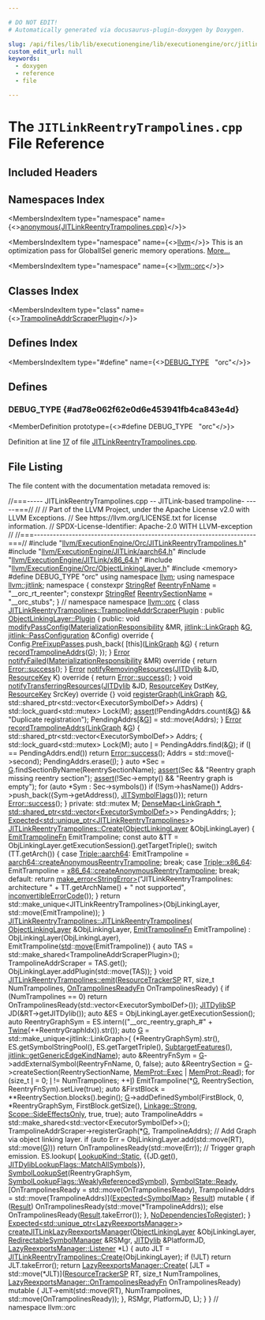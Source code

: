 ```yaml
---

# DO NOT EDIT!
# Automatically generated via docusaurus-plugin-doxygen by Doxygen.

slug: /api/files/lib/lib/executionengine/lib/executionengine/orc/jitlinkreentrytrampolines-cpp
custom_edit_url: null
keywords:
  - doxygen
  - reference
  - file

---
```





# The `JITLinkReentryTrampolines.cpp` File Reference

<DoxygenPage pluginConfig={pluginConfig}>



## Included Headers

<IncludesList>
<IncludesListItem
  filePath="llvm/ExecutionEngine/Orc/JITLinkReentryTrampolines.h"
  permalink="/docs/api/files/include/include/llvm/include/llvm/executionengine/include/llvm/executionengine/orc/jitlinkreentrytrampolines-h"
  isLocal="true" />
<IncludesListItem
  filePath="llvm/ExecutionEngine/JITLink/aarch64.h"
  permalink="/docs/api/files/include/include/llvm/include/llvm/executionengine/include/llvm/executionengine/jitlink/aarch64-h"
  isLocal="true" />
<IncludesListItem
  filePath="llvm/ExecutionEngine/JITLink/x86_64.h"
  permalink="/docs/api/files/include/include/llvm/include/llvm/executionengine/include/llvm/executionengine/jitlink/x86-64-h"
  isLocal="true" />
<IncludesListItem
  filePath="llvm/ExecutionEngine/Orc/ObjectLinkingLayer.h"
  permalink="/docs/api/files/include/include/llvm/include/llvm/executionengine/include/llvm/executionengine/orc/objectlinkinglayer-h"
  isLocal="true" />
<IncludesListItem
  filePath="memory"
  permalink=""
  isLocal="false" />
</IncludesList>

## Namespaces Index

<MembersIndex>

<MembersIndexItem
  type="namespace"
  name={<><a href="/docs/api/namespaces/anonymous-jitlinkreentrytrampolines-cpp-">anonymous&#123;JITLinkReentryTrampolines.cpp&#125;</a></>}>
</MembersIndexItem>

<MembersIndexItem
  type="namespace"
  name={<><a href="/docs/api/namespaces/llvm">llvm</a></>}>
This is an optimization pass for GlobalISel generic memory operations. <a href="/docs/api/namespaces/llvm/#details">More...</a>
</MembersIndexItem>

<MembersIndexItem
  type="namespace"
  name={<><a href="/docs/api/namespaces/llvm/orc">llvm::orc</a></>}>
</MembersIndexItem>

</MembersIndex>

## Classes Index

<MembersIndex>

<MembersIndexItem
  type="class"
  name={<><a href="/docs/api/classes/llvm/orc/jitlinkreentrytrampolines/trampolineaddrscraperplugin">TrampolineAddrScraperPlugin</a></>}>
</MembersIndexItem>

</MembersIndex>

## Defines Index

<MembersIndex>

<MembersIndexItem
  type="#define"
  name={<><a href="#ad78e062f62e0d6e453941fb4ca843e4d">DEBUG&#95;TYPE</a>&nbsp;&nbsp;&nbsp;&quot;orc&quot;</>}>
</MembersIndexItem>

</MembersIndex>


<SectionDefinition>

## Defines

### DEBUG&#95;TYPE {#ad78e062f62e0d6e453941fb4ca843e4d}

<MemberDefinition
  prototype={<>#define DEBUG&#95;TYPE&nbsp;&nbsp;&nbsp;&quot;orc&quot;</>}>

Definition at line <a href="#l00017">17</a> of file <a href="/docs/api/files/lib/lib/executionengine/lib/executionengine/orc/jitlinkreentrytrampolines-cpp">JITLinkReentryTrampolines.cpp</a>.
</MemberDefinition>

</SectionDefinition>

## File Listing

The file content with the documentation metadata removed is:

<ProgramListing>

<Link id="l00001" /><CodeLine lineNumber="1"><Highlight kind="comment">//===----- JITLinkReentryTrampolines.cpp -- JITLink-based trampoline- -----===//</Highlight><Highlight kind="normal"></Highlight></CodeLine>
<Link id="l00002" /><CodeLine lineNumber="2"><Highlight kind="normal"></Highlight><Highlight kind="comment">//</Highlight><Highlight kind="normal"></Highlight></CodeLine>
<Link id="l00003" /><CodeLine lineNumber="3"><Highlight kind="normal"></Highlight><Highlight kind="comment">// Part of the LLVM Project, under the Apache License v2.0 with LLVM Exceptions.</Highlight><Highlight kind="normal"></Highlight></CodeLine>
<Link id="l00004" /><CodeLine lineNumber="4"><Highlight kind="normal"></Highlight><Highlight kind="comment">// See https://llvm.org/LICENSE.txt for license information.</Highlight><Highlight kind="normal"></Highlight></CodeLine>
<Link id="l00005" /><CodeLine lineNumber="5"><Highlight kind="normal"></Highlight><Highlight kind="comment">// SPDX-License-Identifier: Apache-2.0 WITH LLVM-exception</Highlight><Highlight kind="normal"></Highlight></CodeLine>
<Link id="l00006" /><CodeLine lineNumber="6"><Highlight kind="normal"></Highlight><Highlight kind="comment">//</Highlight><Highlight kind="normal"></Highlight></CodeLine>
<Link id="l00007" /><CodeLine lineNumber="7"><Highlight kind="normal"></Highlight><Highlight kind="comment">//===----------------------------------------------------------------------===//</Highlight><Highlight kind="normal"></Highlight></CodeLine>
<Link id="l00008" /><CodeLine lineNumber="8"><Highlight kind="normal"></Highlight></CodeLine>
<Link id="l00009" /><CodeLine lineNumber="9"><Highlight kind="normal"></Highlight><Highlight kind="preprocessor">#include &quot;<a href="/docs/api/files/include/include/llvm/include/llvm/executionengine/include/llvm/executionengine/orc/jitlinkreentrytrampolines-h">llvm/ExecutionEngine/Orc/JITLinkReentryTrampolines.h</a>&quot;</Highlight><Highlight kind="normal"></Highlight></CodeLine>
<Link id="l00010" /><CodeLine lineNumber="10"><Highlight kind="normal"></Highlight></CodeLine>
<Link id="l00011" /><CodeLine lineNumber="11"><Highlight kind="normal"></Highlight><Highlight kind="preprocessor">#include &quot;<a href="/docs/api/files/include/include/llvm/include/llvm/executionengine/include/llvm/executionengine/jitlink/aarch64-h">llvm/ExecutionEngine/JITLink/aarch64.h</a>&quot;</Highlight><Highlight kind="normal"></Highlight></CodeLine>
<Link id="l00012" /><CodeLine lineNumber="12"><Highlight kind="normal"></Highlight><Highlight kind="preprocessor">#include &quot;<a href="/docs/api/files/include/include/llvm/include/llvm/executionengine/include/llvm/executionengine/jitlink/x86-64-h">llvm/ExecutionEngine/JITLink/x86&#95;64.h</a>&quot;</Highlight><Highlight kind="normal"></Highlight></CodeLine>
<Link id="l00013" /><CodeLine lineNumber="13"><Highlight kind="normal"></Highlight><Highlight kind="preprocessor">#include &quot;<a href="/docs/api/files/include/include/llvm/include/llvm/executionengine/include/llvm/executionengine/orc/objectlinkinglayer-h">llvm/ExecutionEngine/Orc/ObjectLinkingLayer.h</a>&quot;</Highlight><Highlight kind="normal"></Highlight></CodeLine>
<Link id="l00014" /><CodeLine lineNumber="14"><Highlight kind="normal"></Highlight></CodeLine>
<Link id="l00015" /><CodeLine lineNumber="15"><Highlight kind="normal"></Highlight><Highlight kind="preprocessor">#include &lt;memory&gt;</Highlight><Highlight kind="normal"></Highlight></CodeLine>
<Link id="l00016" /><CodeLine lineNumber="16"><Highlight kind="normal"></Highlight></CodeLine>
<Link id="l00017" /><CodeLine lineNumber="17" lineLink="#ad78e062f62e0d6e453941fb4ca843e4d"><Highlight kind="normal"></Highlight><Highlight kind="preprocessor">#define DEBUG&#95;TYPE &quot;orc&quot;</Highlight><Highlight kind="normal"></Highlight></CodeLine>
<Link id="l00018" /><CodeLine lineNumber="18"><Highlight kind="normal"></Highlight></CodeLine>
<Link id="l00019" /><CodeLine lineNumber="19"><Highlight kind="normal"></Highlight><Highlight kind="keyword">using namespace </Highlight><Highlight kind="normal"><a href="/docs/api/namespaces/llvm">llvm</a>;</Highlight></CodeLine>
<Link id="l00020" /><CodeLine lineNumber="20"><Highlight kind="normal"></Highlight><Highlight kind="keyword">using namespace </Highlight><Highlight kind="normal"><a href="/docs/api/namespaces/llvm/jitlink">llvm::jitlink</a>;</Highlight></CodeLine>
<Link id="l00021" /><CodeLine lineNumber="21"><Highlight kind="normal"></Highlight></CodeLine>
<Link id="l00022" /><CodeLine lineNumber="22" lineLink="/docs/api/namespaces/anonymous-jitlinkreentrytrampolines-cpp-"><Highlight kind="normal"></Highlight><Highlight kind="keyword">namespace </Highlight><Highlight kind="normal">&#123;</Highlight></CodeLine>
<Link id="l00023" /><CodeLine lineNumber="23" lineLink="/docs/api/namespaces/anonymous-jitlinkreentrytrampolines-cpp-/#a2304c49ab4da977051db940396b3aa8f"><Highlight kind="normal"></Highlight><Highlight kind="keyword">constexpr</Highlight><Highlight kind="normal"> <a href="/docs/api/classes/llvm/stringref">StringRef</a> <a href="/docs/api/namespaces/anonymous-jitlinkreentrytrampolines-cpp-/#a2304c49ab4da977051db940396b3aa8f">ReentryFnName</a> = </Highlight><Highlight kind="stringliteral">&quot;&#95;&#95;orc&#95;rt&#95;reenter&quot;</Highlight><Highlight kind="normal">;</Highlight></CodeLine>
<Link id="l00024" /><CodeLine lineNumber="24" lineLink="/docs/api/namespaces/anonymous-jitlinkreentrytrampolines-cpp-/#a8e73159b384ac15289eb82997f133331"><Highlight kind="normal"></Highlight><Highlight kind="keyword">constexpr</Highlight><Highlight kind="normal"> <a href="/docs/api/classes/llvm/stringref">StringRef</a> <a href="/docs/api/namespaces/anonymous-jitlinkreentrytrampolines-cpp-/#a8e73159b384ac15289eb82997f133331">ReentrySectionName</a> = </Highlight><Highlight kind="stringliteral">&quot;&#95;&#95;orc&#95;stubs&quot;</Highlight><Highlight kind="normal">;</Highlight></CodeLine>
<Link id="l00025" /><CodeLine lineNumber="25"><Highlight kind="normal">&#125; </Highlight><Highlight kind="comment">// namespace</Highlight><Highlight kind="normal"></Highlight></CodeLine>
<Link id="l00026" /><CodeLine lineNumber="26"><Highlight kind="normal"></Highlight></CodeLine>
<Link id="l00027" /><CodeLine lineNumber="27"><Highlight kind="normal"></Highlight><Highlight kind="keyword">namespace </Highlight><Highlight kind="normal"><a href="/docs/api/namespaces/llvm/orc">llvm::orc</a> &#123;</Highlight></CodeLine>
<Link id="l00028" /><CodeLine lineNumber="28"><Highlight kind="normal"></Highlight></CodeLine>
<Link id="l00029" /><CodeLine lineNumber="29" lineLink="/docs/api/classes/llvm/orc/jitlinkreentrytrampolines/trampolineaddrscraperplugin"><Highlight kind="normal"></Highlight><Highlight kind="keyword">class </Highlight><Highlight kind="normal"><a href="/docs/api/classes/llvm/orc/jitlinkreentrytrampolines/trampolineaddrscraperplugin">JITLinkReentryTrampolines::TrampolineAddrScraperPlugin</a></Highlight></CodeLine>
<Link id="l00030" /><CodeLine lineNumber="30"><Highlight kind="normal">    : </Highlight><Highlight kind="keyword">public</Highlight><Highlight kind="normal"> <a href="/docs/api/classes/llvm/orc/linkgraphlinkinglayer/plugin">ObjectLinkingLayer::Plugin</a> &#123;</Highlight></CodeLine>
<Link id="l00031" /><CodeLine lineNumber="31"><Highlight kind="normal"></Highlight><Highlight kind="keyword">public</Highlight><Highlight kind="normal">:</Highlight></CodeLine>
<Link id="l00032" /><CodeLine lineNumber="32" lineLink="/docs/api/classes/llvm/orc/jitlinkreentrytrampolines/trampolineaddrscraperplugin/#ad103d53970f47b6c58ae7d48e00d1800"><Highlight kind="normal">  </Highlight><Highlight kind="keywordtype">void</Highlight><Highlight kind="normal"> <a href="/docs/api/classes/llvm/orc/jitlinkreentrytrampolines/trampolineaddrscraperplugin/#ad103d53970f47b6c58ae7d48e00d1800">modifyPassConfig</a>(<a href="/docs/api/classes/llvm/orc/materializationresponsibility">MaterializationResponsibility</a> &amp;MR,</Highlight></CodeLine>
<Link id="l00033" /><CodeLine lineNumber="33"><Highlight kind="normal">                        <a href="/docs/api/classes/llvm/jitlink/linkgraph">jitlink::LinkGraph</a> &amp;<a href="/docs/api/files/lib/lib/support/md5-cpp/#ad96b7cf3182ce2ba85e5a7a93b12c441">G</a>,</Highlight></CodeLine>
<Link id="l00034" /><CodeLine lineNumber="34"><Highlight kind="normal">                        <a href="/docs/api/structs/llvm/jitlink/passconfiguration">jitlink::PassConfiguration</a> &amp;Config)</Highlight><Highlight kind="keyword"> override </Highlight><Highlight kind="normal">&#123;</Highlight></CodeLine>
<Link id="l00035" /><CodeLine lineNumber="35"><Highlight kind="normal">    Config.<a href="/docs/api/structs/llvm/jitlink/passconfiguration/#a37decb1a4d14127fabb251c498274d0b">PreFixupPasses</a>.push&#95;back(</Highlight></CodeLine>
<Link id="l00036" /><CodeLine lineNumber="36"><Highlight kind="normal">        &#91;</Highlight><Highlight kind="keyword">this</Highlight><Highlight kind="normal">&#93;(<a href="/docs/api/classes/llvm/jitlink/linkgraph">LinkGraph</a> &amp;<a href="/docs/api/files/lib/lib/support/md5-cpp/#ad96b7cf3182ce2ba85e5a7a93b12c441">G</a>) &#123; </Highlight><Highlight kind="keywordflow">return</Highlight><Highlight kind="normal"> <a href="/docs/api/classes/llvm/orc/jitlinkreentrytrampolines/trampolineaddrscraperplugin/#ae019a851513a6e78d5f025247ef9b956">recordTrampolineAddrs</a>(<a href="/docs/api/files/lib/lib/support/md5-cpp/#ad96b7cf3182ce2ba85e5a7a93b12c441">G</a>); &#125;);</Highlight></CodeLine>
<Link id="l00037" /><CodeLine lineNumber="37"><Highlight kind="normal">  &#125;</Highlight></CodeLine>
<Link id="l00038" /><CodeLine lineNumber="38"><Highlight kind="normal"></Highlight></CodeLine>
<Link id="l00039" /><CodeLine lineNumber="39" lineLink="/docs/api/classes/llvm/orc/jitlinkreentrytrampolines/trampolineaddrscraperplugin/#a247dc8126abc6d5e6385ce2514d5810b"><Highlight kind="normal">  <a href="/docs/api/classes/llvm/error">Error</a> <a href="/docs/api/classes/llvm/orc/jitlinkreentrytrampolines/trampolineaddrscraperplugin/#a247dc8126abc6d5e6385ce2514d5810b">notifyFailed</a>(<a href="/docs/api/classes/llvm/orc/materializationresponsibility">MaterializationResponsibility</a> &amp;MR)</Highlight><Highlight kind="keyword"> override </Highlight><Highlight kind="normal">&#123;</Highlight></CodeLine>
<Link id="l00040" /><CodeLine lineNumber="40"><Highlight kind="normal">    </Highlight><Highlight kind="keywordflow">return</Highlight><Highlight kind="normal"> <a href="/docs/api/classes/llvm/error/#a4dfd0813c3d0e0a30439b5a3e9196b59">Error::success</a>();</Highlight></CodeLine>
<Link id="l00041" /><CodeLine lineNumber="41"><Highlight kind="normal">  &#125;</Highlight></CodeLine>
<Link id="l00042" /><CodeLine lineNumber="42"><Highlight kind="normal"></Highlight></CodeLine>
<Link id="l00043" /><CodeLine lineNumber="43" lineLink="/docs/api/classes/llvm/orc/jitlinkreentrytrampolines/trampolineaddrscraperplugin/#a513872d058950efe1e372af8c7afdd17"><Highlight kind="normal">  <a href="/docs/api/classes/llvm/error">Error</a> <a href="/docs/api/classes/llvm/orc/jitlinkreentrytrampolines/trampolineaddrscraperplugin/#a513872d058950efe1e372af8c7afdd17">notifyRemovingResources</a>(<a href="/docs/api/classes/llvm/orc/jitdylib">JITDylib</a> &amp;JD, <a href="/docs/api/namespaces/llvm/orc/#a48eb648e96394270c69273c29bfad24e">ResourceKey</a> K)</Highlight><Highlight kind="keyword"> override </Highlight><Highlight kind="normal">&#123;</Highlight></CodeLine>
<Link id="l00044" /><CodeLine lineNumber="44"><Highlight kind="normal">    </Highlight><Highlight kind="keywordflow">return</Highlight><Highlight kind="normal"> <a href="/docs/api/classes/llvm/error/#a4dfd0813c3d0e0a30439b5a3e9196b59">Error::success</a>();</Highlight></CodeLine>
<Link id="l00045" /><CodeLine lineNumber="45"><Highlight kind="normal">  &#125;</Highlight></CodeLine>
<Link id="l00046" /><CodeLine lineNumber="46"><Highlight kind="normal"></Highlight></CodeLine>
<Link id="l00047" /><CodeLine lineNumber="47" lineLink="/docs/api/classes/llvm/orc/jitlinkreentrytrampolines/trampolineaddrscraperplugin/#a625702924b4615d2aee8a755f3c72e9d"><Highlight kind="normal">  </Highlight><Highlight kind="keywordtype">void</Highlight><Highlight kind="normal"> <a href="/docs/api/classes/llvm/orc/jitlinkreentrytrampolines/trampolineaddrscraperplugin/#a625702924b4615d2aee8a755f3c72e9d">notifyTransferringResources</a>(<a href="/docs/api/classes/llvm/orc/jitdylib">JITDylib</a> &amp;JD, <a href="/docs/api/namespaces/llvm/orc/#a48eb648e96394270c69273c29bfad24e">ResourceKey</a> DstKey,</Highlight></CodeLine>
<Link id="l00048" /><CodeLine lineNumber="48"><Highlight kind="normal">                                   <a href="/docs/api/namespaces/llvm/orc/#a48eb648e96394270c69273c29bfad24e">ResourceKey</a> SrcKey)</Highlight><Highlight kind="keyword"> override </Highlight><Highlight kind="normal">&#123;&#125;</Highlight></CodeLine>
<Link id="l00049" /><CodeLine lineNumber="49"><Highlight kind="normal"></Highlight></CodeLine>
<Link id="l00050" /><CodeLine lineNumber="50" lineLink="/docs/api/classes/llvm/orc/jitlinkreentrytrampolines/trampolineaddrscraperplugin/#a08f829173768ef4fe0d27fabb2e09d44"><Highlight kind="normal">  </Highlight><Highlight kind="keywordtype">void</Highlight><Highlight kind="normal"> <a href="/docs/api/classes/llvm/orc/jitlinkreentrytrampolines/trampolineaddrscraperplugin/#a08f829173768ef4fe0d27fabb2e09d44">registerGraph</a>(<a href="/docs/api/classes/llvm/jitlink/linkgraph">LinkGraph</a> &amp;<a href="/docs/api/files/lib/lib/support/md5-cpp/#ad96b7cf3182ce2ba85e5a7a93b12c441">G</a>,</Highlight></CodeLine>
<Link id="l00051" /><CodeLine lineNumber="51"><Highlight kind="normal">                     std::shared&#95;ptr&lt;std::vector&lt;ExecutorSymbolDef&gt;&gt; Addrs) &#123;</Highlight></CodeLine>
<Link id="l00052" /><CodeLine lineNumber="52"><Highlight kind="normal">    std::lock&#95;guard&lt;std::mutex&gt; Lock(M);</Highlight></CodeLine>
<Link id="l00053" /><CodeLine lineNumber="53"><Highlight kind="normal">    <a href="/docs/api/files/lib/lib/target/lib/target/amdgpu/silowercontrolflow-cpp/#a4868c5d81c5ccc98c47aeab6244346a0">assert</a>(!PendingAddrs.count(&amp;<a href="/docs/api/files/lib/lib/support/md5-cpp/#ad96b7cf3182ce2ba85e5a7a93b12c441">G</a>) &amp;&amp; </Highlight><Highlight kind="stringliteral">&quot;Duplicate registration&quot;</Highlight><Highlight kind="normal">);</Highlight></CodeLine>
<Link id="l00054" /><CodeLine lineNumber="54"><Highlight kind="normal">    PendingAddrs&#91;&amp;<a href="/docs/api/files/lib/lib/support/md5-cpp/#ad96b7cf3182ce2ba85e5a7a93b12c441">G</a>&#93; = std::move(Addrs);</Highlight></CodeLine>
<Link id="l00055" /><CodeLine lineNumber="55"><Highlight kind="normal">  &#125;</Highlight></CodeLine>
<Link id="l00056" /><CodeLine lineNumber="56"><Highlight kind="normal"></Highlight></CodeLine>
<Link id="l00057" /><CodeLine lineNumber="57" lineLink="/docs/api/classes/llvm/orc/jitlinkreentrytrampolines/trampolineaddrscraperplugin/#ae019a851513a6e78d5f025247ef9b956"><Highlight kind="normal">  <a href="/docs/api/classes/llvm/error">Error</a> <a href="/docs/api/classes/llvm/orc/jitlinkreentrytrampolines/trampolineaddrscraperplugin/#ae019a851513a6e78d5f025247ef9b956">recordTrampolineAddrs</a>(<a href="/docs/api/classes/llvm/jitlink/linkgraph">LinkGraph</a> &amp;<a href="/docs/api/files/lib/lib/support/md5-cpp/#ad96b7cf3182ce2ba85e5a7a93b12c441">G</a>) &#123;</Highlight></CodeLine>
<Link id="l00058" /><CodeLine lineNumber="58"><Highlight kind="normal">    std::shared&#95;ptr&lt;std::vector&lt;ExecutorSymbolDef&gt;&gt; Addrs;</Highlight></CodeLine>
<Link id="l00059" /><CodeLine lineNumber="59"><Highlight kind="normal">    &#123;</Highlight></CodeLine>
<Link id="l00060" /><CodeLine lineNumber="60"><Highlight kind="normal">      std::lock&#95;guard&lt;std::mutex&gt; Lock(M);</Highlight></CodeLine>
<Link id="l00061" /><CodeLine lineNumber="61"><Highlight kind="normal">      </Highlight><Highlight kind="keyword">auto</Highlight><Highlight kind="normal"> <a href="/docs/api/files/lib/lib/support/md5-cpp/#ac0eafdc9ee161b71e7af98af736952fd">I</a> = PendingAddrs.find(&amp;<a href="/docs/api/files/lib/lib/support/md5-cpp/#ad96b7cf3182ce2ba85e5a7a93b12c441">G</a>);</Highlight></CodeLine>
<Link id="l00062" /><CodeLine lineNumber="62"><Highlight kind="normal">      </Highlight><Highlight kind="keywordflow">if</Highlight><Highlight kind="normal"> (<a href="/docs/api/files/lib/lib/support/md5-cpp/#ac0eafdc9ee161b71e7af98af736952fd">I</a> == PendingAddrs.end())</Highlight></CodeLine>
<Link id="l00063" /><CodeLine lineNumber="63"><Highlight kind="normal">        </Highlight><Highlight kind="keywordflow">return</Highlight><Highlight kind="normal"> <a href="/docs/api/classes/llvm/error/#a4dfd0813c3d0e0a30439b5a3e9196b59">Error::success</a>();</Highlight></CodeLine>
<Link id="l00064" /><CodeLine lineNumber="64"><Highlight kind="normal">      Addrs = std::move(<a href="/docs/api/files/lib/lib/support/md5-cpp/#ac0eafdc9ee161b71e7af98af736952fd">I</a>-&gt;second);</Highlight></CodeLine>
<Link id="l00065" /><CodeLine lineNumber="65"><Highlight kind="normal">      PendingAddrs.erase(<a href="/docs/api/files/lib/lib/support/md5-cpp/#ac0eafdc9ee161b71e7af98af736952fd">I</a>);</Highlight></CodeLine>
<Link id="l00066" /><CodeLine lineNumber="66"><Highlight kind="normal">    &#125;</Highlight></CodeLine>
<Link id="l00067" /><CodeLine lineNumber="67"><Highlight kind="normal"></Highlight></CodeLine>
<Link id="l00068" /><CodeLine lineNumber="68"><Highlight kind="normal">    </Highlight><Highlight kind="keyword">auto</Highlight><Highlight kind="normal"> &#42;Sec = <a href="/docs/api/files/lib/lib/support/md5-cpp/#ad96b7cf3182ce2ba85e5a7a93b12c441">G</a>.findSectionByName(ReentrySectionName);</Highlight></CodeLine>
<Link id="l00069" /><CodeLine lineNumber="69"><Highlight kind="normal">    <a href="/docs/api/files/lib/lib/target/lib/target/amdgpu/silowercontrolflow-cpp/#a4868c5d81c5ccc98c47aeab6244346a0">assert</a>(Sec &amp;&amp; </Highlight><Highlight kind="stringliteral">&quot;Reentry graph missing reentry section&quot;</Highlight><Highlight kind="normal">);</Highlight></CodeLine>
<Link id="l00070" /><CodeLine lineNumber="70"><Highlight kind="normal">    <a href="/docs/api/files/lib/lib/target/lib/target/amdgpu/silowercontrolflow-cpp/#a4868c5d81c5ccc98c47aeab6244346a0">assert</a>(!Sec-&gt;empty() &amp;&amp; </Highlight><Highlight kind="stringliteral">&quot;Reentry graph is empty&quot;</Highlight><Highlight kind="normal">);</Highlight></CodeLine>
<Link id="l00071" /><CodeLine lineNumber="71"><Highlight kind="normal"></Highlight></CodeLine>
<Link id="l00072" /><CodeLine lineNumber="72"><Highlight kind="normal">    </Highlight><Highlight kind="keywordflow">for</Highlight><Highlight kind="normal"> (</Highlight><Highlight kind="keyword">auto</Highlight><Highlight kind="normal"> &#42;Sym : Sec-&gt;symbols())</Highlight></CodeLine>
<Link id="l00073" /><CodeLine lineNumber="73"><Highlight kind="normal">      </Highlight><Highlight kind="keywordflow">if</Highlight><Highlight kind="normal"> (!Sym-&gt;hasName())</Highlight></CodeLine>
<Link id="l00074" /><CodeLine lineNumber="74"><Highlight kind="normal">        Addrs-&gt;push&#95;back(&#123;Sym-&gt;getAddress(), <a href="/docs/api/classes/llvm/jitsymbolflags">JITSymbolFlags</a>()&#125;);</Highlight></CodeLine>
<Link id="l00075" /><CodeLine lineNumber="75"><Highlight kind="normal"></Highlight></CodeLine>
<Link id="l00076" /><CodeLine lineNumber="76"><Highlight kind="normal">    </Highlight><Highlight kind="keywordflow">return</Highlight><Highlight kind="normal"> <a href="/docs/api/classes/llvm/error/#a4dfd0813c3d0e0a30439b5a3e9196b59">Error::success</a>();</Highlight></CodeLine>
<Link id="l00077" /><CodeLine lineNumber="77"><Highlight kind="normal">  &#125;</Highlight></CodeLine>
<Link id="l00078" /><CodeLine lineNumber="78"><Highlight kind="normal"></Highlight></CodeLine>
<Link id="l00079" /><CodeLine lineNumber="79"><Highlight kind="normal"></Highlight><Highlight kind="keyword">private</Highlight><Highlight kind="normal">:</Highlight></CodeLine>
<Link id="l00080" /><CodeLine lineNumber="80"><Highlight kind="normal">  std::mutex M;</Highlight></CodeLine>
<Link id="l00081" /><CodeLine lineNumber="81"><Highlight kind="normal">  <a href="/docs/api/classes/llvm/densemap">DenseMap&lt;LinkGraph &#42;, std::shared&#95;ptr&lt;std::vector&lt;ExecutorSymbolDef&gt;</a>&gt;&gt;</Highlight></CodeLine>
<Link id="l00082" /><CodeLine lineNumber="82"><Highlight kind="normal">      PendingAddrs;</Highlight></CodeLine>
<Link id="l00083" /><CodeLine lineNumber="83"><Highlight kind="normal">&#125;;</Highlight></CodeLine>
<Link id="l00084" /><CodeLine lineNumber="84"><Highlight kind="normal"></Highlight></CodeLine>
<Link id="l00085" /><CodeLine lineNumber="85"><Highlight kind="normal"><a href="/docs/api/classes/llvm/expected">Expected&lt;std::unique&#95;ptr&lt;JITLinkReentryTrampolines&gt;</a>&gt;</Highlight></CodeLine>
<Link id="l00086" /><CodeLine lineNumber="86" lineLink="/docs/api/classes/llvm/orc/jitlinkreentrytrampolines/#a65b27dfd43dad3af09bd244752f7eadf"><Highlight kind="normal"><a href="/docs/api/classes/llvm/orc/jitlinkreentrytrampolines/#a65b27dfd43dad3af09bd244752f7eadf">JITLinkReentryTrampolines::Create</a>(<a href="/docs/api/classes/llvm/orc/objectlinkinglayer">ObjectLinkingLayer</a> &amp;ObjLinkingLayer) &#123;</Highlight></CodeLine>
<Link id="l00087" /><CodeLine lineNumber="87"><Highlight kind="normal"></Highlight></CodeLine>
<Link id="l00088" /><CodeLine lineNumber="88"><Highlight kind="normal">  <a href="/docs/api/classes/llvm/orc/jitlinkreentrytrampolines/#ae70565c75d7ba26ace7d79c0edd0e5a4">EmitTrampolineFn</a> EmitTrampoline;</Highlight></CodeLine>
<Link id="l00089" /><CodeLine lineNumber="89"><Highlight kind="normal"></Highlight></CodeLine>
<Link id="l00090" /><CodeLine lineNumber="90"><Highlight kind="normal">  </Highlight><Highlight kind="keyword">const</Highlight><Highlight kind="normal"> </Highlight><Highlight kind="keyword">auto</Highlight><Highlight kind="normal"> &amp;TT = ObjLinkingLayer.getExecutionSession().getTargetTriple();</Highlight></CodeLine>
<Link id="l00091" /><CodeLine lineNumber="91"><Highlight kind="normal">  </Highlight><Highlight kind="keywordflow">switch</Highlight><Highlight kind="normal"> (TT.getArch()) &#123;</Highlight></CodeLine>
<Link id="l00092" /><CodeLine lineNumber="92"><Highlight kind="normal">  </Highlight><Highlight kind="keywordflow">case</Highlight><Highlight kind="normal"> <a href="/docs/api/classes/llvm/triple/#a547abd13f7a3c063aa72c8192a868154aee7bfdb86a0614afb9b44615e3e652d3">Triple::aarch64</a>:</Highlight></CodeLine>
<Link id="l00093" /><CodeLine lineNumber="93"><Highlight kind="normal">    EmitTrampoline = <a href="/docs/api/namespaces/llvm/jitlink/aarch64/#ad63469562c129c2c06c6e71f82ea37d5">aarch64::createAnonymousReentryTrampoline</a>;</Highlight></CodeLine>
<Link id="l00094" /><CodeLine lineNumber="94"><Highlight kind="normal">    </Highlight><Highlight kind="keywordflow">break</Highlight><Highlight kind="normal">;</Highlight></CodeLine>
<Link id="l00095" /><CodeLine lineNumber="95"><Highlight kind="normal">  </Highlight><Highlight kind="keywordflow">case</Highlight><Highlight kind="normal"> <a href="/docs/api/classes/llvm/triple/#a547abd13f7a3c063aa72c8192a868154a13d8ce5e71051718a537277c6a594062">Triple::x86&#95;64</a>:</Highlight></CodeLine>
<Link id="l00096" /><CodeLine lineNumber="96"><Highlight kind="normal">    EmitTrampoline = <a href="/docs/api/namespaces/llvm/jitlink/x86-64/#a53467f0fe1d815298a88cb6c0d7b8420">x86&#95;64::createAnonymousReentryTrampoline</a>;</Highlight></CodeLine>
<Link id="l00097" /><CodeLine lineNumber="97"><Highlight kind="normal">    </Highlight><Highlight kind="keywordflow">break</Highlight><Highlight kind="normal">;</Highlight></CodeLine>
<Link id="l00098" /><CodeLine lineNumber="98"><Highlight kind="normal">  </Highlight><Highlight kind="keywordflow">default</Highlight><Highlight kind="normal">:</Highlight></CodeLine>
<Link id="l00099" /><CodeLine lineNumber="99"><Highlight kind="normal">    </Highlight><Highlight kind="keywordflow">return</Highlight><Highlight kind="normal"> <a href="/docs/api/namespaces/llvm/#a9999bd897fc8a1648bd69b36fee2d357">make&#95;error&lt;StringError&gt;</a>(</Highlight><Highlight kind="stringliteral">&quot;JITLinkReentryTrampolines: architecture &quot;</Highlight><Highlight kind="normal"> +</Highlight></CodeLine>
<Link id="l00100" /><CodeLine lineNumber="100"><Highlight kind="normal">           TT.getArchName() + </Highlight><Highlight kind="stringliteral">&quot; not supported&quot;</Highlight><Highlight kind="normal">,</Highlight></CodeLine>
<Link id="l00101" /><CodeLine lineNumber="101"><Highlight kind="normal">                                   <a href="/docs/api/namespaces/llvm/#a2b43c21951d0948b34bcf7019949032d">inconvertibleErrorCode</a>());</Highlight></CodeLine>
<Link id="l00102" /><CodeLine lineNumber="102"><Highlight kind="normal">  &#125;</Highlight></CodeLine>
<Link id="l00103" /><CodeLine lineNumber="103"><Highlight kind="normal"></Highlight></CodeLine>
<Link id="l00104" /><CodeLine lineNumber="104"><Highlight kind="normal">  </Highlight><Highlight kind="keywordflow">return</Highlight><Highlight kind="normal"> std::make&#95;unique&lt;JITLinkReentryTrampolines&gt;(ObjLinkingLayer,</Highlight></CodeLine>
<Link id="l00105" /><CodeLine lineNumber="105"><Highlight kind="normal">                                                     std::move(EmitTrampoline));</Highlight></CodeLine>
<Link id="l00106" /><CodeLine lineNumber="106"><Highlight kind="normal">&#125;</Highlight></CodeLine>
<Link id="l00107" /><CodeLine lineNumber="107"><Highlight kind="normal"></Highlight></CodeLine>
<Link id="l00108" /><CodeLine lineNumber="108" lineLink="/docs/api/classes/llvm/orc/jitlinkreentrytrampolines/#a3126b06e80371aecc0c0047367db8a9d"><Highlight kind="normal"><a href="/docs/api/classes/llvm/orc/jitlinkreentrytrampolines/#a3126b06e80371aecc0c0047367db8a9d">JITLinkReentryTrampolines::JITLinkReentryTrampolines</a>(</Highlight></CodeLine>
<Link id="l00109" /><CodeLine lineNumber="109"><Highlight kind="normal">    <a href="/docs/api/classes/llvm/orc/objectlinkinglayer">ObjectLinkingLayer</a> &amp;ObjLinkingLayer, <a href="/docs/api/classes/llvm/orc/jitlinkreentrytrampolines/#ae70565c75d7ba26ace7d79c0edd0e5a4">EmitTrampolineFn</a> EmitTrampoline)</Highlight></CodeLine>
<Link id="l00110" /><CodeLine lineNumber="110"><Highlight kind="normal">    : ObjLinkingLayer(ObjLinkingLayer),</Highlight></CodeLine>
<Link id="l00111" /><CodeLine lineNumber="111"><Highlight kind="normal">      EmitTrampoline(<a href="/docs/api/namespaces/std">std</a>::<a href="/docs/api/namespaces/llvm/#abfc9c7ecf70f66901e439f7c04ef3dbb">move</a>(EmitTrampoline)) &#123;</Highlight></CodeLine>
<Link id="l00112" /><CodeLine lineNumber="112"><Highlight kind="normal">  </Highlight><Highlight kind="keyword">auto</Highlight><Highlight kind="normal"> TAS = std::make&#95;shared&lt;TrampolineAddrScraperPlugin&gt;();</Highlight></CodeLine>
<Link id="l00113" /><CodeLine lineNumber="113"><Highlight kind="normal">  TrampolineAddrScraper = TAS.get();</Highlight></CodeLine>
<Link id="l00114" /><CodeLine lineNumber="114"><Highlight kind="normal">  ObjLinkingLayer.addPlugin(std::move(TAS));</Highlight></CodeLine>
<Link id="l00115" /><CodeLine lineNumber="115"><Highlight kind="normal">&#125;</Highlight></CodeLine>
<Link id="l00116" /><CodeLine lineNumber="116"><Highlight kind="normal"></Highlight></CodeLine>
<Link id="l00117" /><CodeLine lineNumber="117" lineLink="/docs/api/classes/llvm/orc/jitlinkreentrytrampolines/#a3b7516126f534d941a4115b01a8f57c9"><Highlight kind="normal"></Highlight><Highlight kind="keywordtype">void</Highlight><Highlight kind="normal"> <a href="/docs/api/classes/llvm/orc/jitlinkreentrytrampolines/#a3b7516126f534d941a4115b01a8f57c9">JITLinkReentryTrampolines::emit</a>(<a href="/docs/api/namespaces/llvm/orc/#a25b487d71ccd2a8f38131e2b21c5d612">ResourceTrackerSP</a> RT,</Highlight></CodeLine>
<Link id="l00118" /><CodeLine lineNumber="118"><Highlight kind="normal">                                     </Highlight><Highlight kind="keywordtype">size&#95;t</Highlight><Highlight kind="normal"> NumTrampolines,</Highlight></CodeLine>
<Link id="l00119" /><CodeLine lineNumber="119"><Highlight kind="normal">                                     <a href="/docs/api/classes/llvm/orc/jitlinkreentrytrampolines/#a24d30f839c0b541471266858dffcc81c">OnTrampolinesReadyFn</a> OnTrampolinesReady) &#123;</Highlight></CodeLine>
<Link id="l00120" /><CodeLine lineNumber="120"><Highlight kind="normal"></Highlight></CodeLine>
<Link id="l00121" /><CodeLine lineNumber="121"><Highlight kind="normal">  </Highlight><Highlight kind="keywordflow">if</Highlight><Highlight kind="normal"> (NumTrampolines == 0)</Highlight></CodeLine>
<Link id="l00122" /><CodeLine lineNumber="122"><Highlight kind="normal">    </Highlight><Highlight kind="keywordflow">return</Highlight><Highlight kind="normal"> OnTrampolinesReady(std::vector&lt;ExecutorSymbolDef&gt;());</Highlight></CodeLine>
<Link id="l00123" /><CodeLine lineNumber="123"><Highlight kind="normal"></Highlight></CodeLine>
<Link id="l00124" /><CodeLine lineNumber="124"><Highlight kind="normal">  <a href="/docs/api/namespaces/llvm/orc/#a1baadbec01aced37be13a1b86c76397e">JITDylibSP</a> JD(&amp;RT-&gt;getJITDylib());</Highlight></CodeLine>
<Link id="l00125" /><CodeLine lineNumber="125"><Highlight kind="normal">  </Highlight><Highlight kind="keyword">auto</Highlight><Highlight kind="normal"> &amp;ES = ObjLinkingLayer.getExecutionSession();</Highlight></CodeLine>
<Link id="l00126" /><CodeLine lineNumber="126"><Highlight kind="normal"></Highlight></CodeLine>
<Link id="l00127" /><CodeLine lineNumber="127"><Highlight kind="normal">  </Highlight><Highlight kind="keyword">auto</Highlight><Highlight kind="normal"> ReentryGraphSym =</Highlight></CodeLine>
<Link id="l00128" /><CodeLine lineNumber="128"><Highlight kind="normal">      ES.intern((</Highlight><Highlight kind="stringliteral">&quot;&#95;&#95;orc&#95;reentry&#95;graph&#95;#&quot;</Highlight><Highlight kind="normal"> + <a href="/docs/api/classes/llvm/twine">Twine</a>(++ReentryGraphIdx)).str());</Highlight></CodeLine>
<Link id="l00129" /><CodeLine lineNumber="129"><Highlight kind="normal"></Highlight></CodeLine>
<Link id="l00130" /><CodeLine lineNumber="130"><Highlight kind="normal">  </Highlight><Highlight kind="keyword">auto</Highlight><Highlight kind="normal"> <a href="/docs/api/files/lib/lib/support/md5-cpp/#ad96b7cf3182ce2ba85e5a7a93b12c441">G</a> = std::make&#95;unique&lt;jitlink::LinkGraph&gt;(</Highlight></CodeLine>
<Link id="l00131" /><CodeLine lineNumber="131"><Highlight kind="normal">      (&#42;ReentryGraphSym).str(), ES.getSymbolStringPool(), ES.getTargetTriple(),</Highlight></CodeLine>
<Link id="l00132" /><CodeLine lineNumber="132"><Highlight kind="normal">      <a href="/docs/api/classes/llvm/subtargetfeatures">SubtargetFeatures</a>(), <a href="/docs/api/namespaces/llvm/jitlink/#a06eee57acde48953ffd29ae8d337202e">jitlink::getGenericEdgeKindName</a>);</Highlight></CodeLine>
<Link id="l00133" /><CodeLine lineNumber="133"><Highlight kind="normal"></Highlight></CodeLine>
<Link id="l00134" /><CodeLine lineNumber="134"><Highlight kind="normal">  </Highlight><Highlight kind="keyword">auto</Highlight><Highlight kind="normal"> &amp;ReentryFnSym = <a href="/docs/api/files/lib/lib/support/md5-cpp/#ad96b7cf3182ce2ba85e5a7a93b12c441">G</a>-&gt;addExternalSymbol(ReentryFnName, 0, </Highlight><Highlight kind="keyword">false</Highlight><Highlight kind="normal">);</Highlight></CodeLine>
<Link id="l00135" /><CodeLine lineNumber="135"><Highlight kind="normal"></Highlight></CodeLine>
<Link id="l00136" /><CodeLine lineNumber="136"><Highlight kind="normal">  </Highlight><Highlight kind="keyword">auto</Highlight><Highlight kind="normal"> &amp;ReentrySection =</Highlight></CodeLine>
<Link id="l00137" /><CodeLine lineNumber="137"><Highlight kind="normal">      <a href="/docs/api/files/lib/lib/support/md5-cpp/#ad96b7cf3182ce2ba85e5a7a93b12c441">G</a>-&gt;createSection(ReentrySectionName, <a href="/docs/api/namespaces/llvm/orc/#a2fbb59fad28934f72ede7ddc316dfc89a953feeff1e20f40677fb7f77c073b3be">MemProt::Exec</a> | <a href="/docs/api/namespaces/llvm/orc/#a2fbb59fad28934f72ede7ddc316dfc89a7a1a5f3e79fdc91edf2f5ead9d66abb4">MemProt::Read</a>);</Highlight></CodeLine>
<Link id="l00138" /><CodeLine lineNumber="138"><Highlight kind="normal"></Highlight></CodeLine>
<Link id="l00139" /><CodeLine lineNumber="139"><Highlight kind="normal">  </Highlight><Highlight kind="keywordflow">for</Highlight><Highlight kind="normal"> (</Highlight><Highlight kind="keywordtype">size&#95;t</Highlight><Highlight kind="normal"> <a href="/docs/api/files/lib/lib/support/md5-cpp/#ac0eafdc9ee161b71e7af98af736952fd">I</a> = 0; <a href="/docs/api/files/lib/lib/support/md5-cpp/#ac0eafdc9ee161b71e7af98af736952fd">I</a> != NumTrampolines; ++<a href="/docs/api/files/lib/lib/support/md5-cpp/#ac0eafdc9ee161b71e7af98af736952fd">I</a>)</Highlight></CodeLine>
<Link id="l00140" /><CodeLine lineNumber="140"><Highlight kind="normal">    EmitTrampoline(&#42;<a href="/docs/api/files/lib/lib/support/md5-cpp/#ad96b7cf3182ce2ba85e5a7a93b12c441">G</a>, ReentrySection, ReentryFnSym).setLive(</Highlight><Highlight kind="keyword">true</Highlight><Highlight kind="normal">);</Highlight></CodeLine>
<Link id="l00141" /><CodeLine lineNumber="141"><Highlight kind="normal"></Highlight></CodeLine>
<Link id="l00142" /><CodeLine lineNumber="142"><Highlight kind="normal">  </Highlight><Highlight kind="keyword">auto</Highlight><Highlight kind="normal"> &amp;FirstBlock = &#42;&#42;ReentrySection.blocks().begin();</Highlight></CodeLine>
<Link id="l00143" /><CodeLine lineNumber="143"><Highlight kind="normal">  <a href="/docs/api/files/lib/lib/support/md5-cpp/#ad96b7cf3182ce2ba85e5a7a93b12c441">G</a>-&gt;addDefinedSymbol(FirstBlock, 0, &#42;ReentryGraphSym, FirstBlock.getSize(),</Highlight></CodeLine>
<Link id="l00144" /><CodeLine lineNumber="144"><Highlight kind="normal">                      <a href="/docs/api/namespaces/llvm/jitlink/#abee99c9c75d23a0304e5e58e3128a55fac43e0fd449c758dab8f891d8e19eb1a9">Linkage::Strong</a>, <a href="/docs/api/namespaces/llvm/jitlink/#adb322dc6826cf005531ccfdf666260fda1fee46ed8695ca5c28a7c177dae57a8a">Scope::SideEffectsOnly</a>, </Highlight><Highlight kind="keyword">true</Highlight><Highlight kind="normal">, </Highlight><Highlight kind="keyword">true</Highlight><Highlight kind="normal">);</Highlight></CodeLine>
<Link id="l00145" /><CodeLine lineNumber="145"><Highlight kind="normal"></Highlight></CodeLine>
<Link id="l00146" /><CodeLine lineNumber="146"><Highlight kind="normal">  </Highlight><Highlight kind="keyword">auto</Highlight><Highlight kind="normal"> TrampolineAddrs = std::make&#95;shared&lt;std::vector&lt;ExecutorSymbolDef&gt;&gt;();</Highlight></CodeLine>
<Link id="l00147" /><CodeLine lineNumber="147"><Highlight kind="normal">  TrampolineAddrScraper-&gt;registerGraph(&#42;<a href="/docs/api/files/lib/lib/support/md5-cpp/#ad96b7cf3182ce2ba85e5a7a93b12c441">G</a>, TrampolineAddrs);</Highlight></CodeLine>
<Link id="l00148" /><CodeLine lineNumber="148"><Highlight kind="normal"></Highlight></CodeLine>
<Link id="l00149" /><CodeLine lineNumber="149"><Highlight kind="normal">  </Highlight><Highlight kind="comment">// Add Graph via object linking layer.</Highlight><Highlight kind="normal"></Highlight></CodeLine>
<Link id="l00150" /><CodeLine lineNumber="150"><Highlight kind="normal">  </Highlight><Highlight kind="keywordflow">if</Highlight><Highlight kind="normal"> (</Highlight><Highlight kind="keyword">auto</Highlight><Highlight kind="normal"> Err = ObjLinkingLayer.add(std::move(RT), std::move(<a href="/docs/api/files/lib/lib/support/md5-cpp/#ad96b7cf3182ce2ba85e5a7a93b12c441">G</a>)))</Highlight></CodeLine>
<Link id="l00151" /><CodeLine lineNumber="151"><Highlight kind="normal">    </Highlight><Highlight kind="keywordflow">return</Highlight><Highlight kind="normal"> OnTrampolinesReady(std::move(Err));</Highlight></CodeLine>
<Link id="l00152" /><CodeLine lineNumber="152"><Highlight kind="normal"></Highlight></CodeLine>
<Link id="l00153" /><CodeLine lineNumber="153"><Highlight kind="normal">  </Highlight><Highlight kind="comment">// Trigger graph emission.</Highlight><Highlight kind="normal"></Highlight></CodeLine>
<Link id="l00154" /><CodeLine lineNumber="154"><Highlight kind="normal">  ES.lookup(</Highlight></CodeLine>
<Link id="l00155" /><CodeLine lineNumber="155"><Highlight kind="normal">      <a href="/docs/api/namespaces/llvm/orc/#ac17672ae6b70c781cc77713e88d698eba84a8921b25f505d0d2077aeb5db4bc16">LookupKind::Static</a>, &#123;&#123;JD.<a href="/docs/api/classes/llvm/intrusiverefcntptr/#ab7e9ba9766156c2b9877ba451e7e9a64">get</a>(), <a href="/docs/api/namespaces/llvm/orc/#a7cb1d8cb0ab2329f032d69d79498c81da5fa8627bea3ff4b720673b9a298caf2d">JITDylibLookupFlags::MatchAllSymbols</a>&#125;&#125;,</Highlight></CodeLine>
<Link id="l00156" /><CodeLine lineNumber="156"><Highlight kind="normal">      <a href="/docs/api/classes/llvm/orc/symbollookupset">SymbolLookupSet</a>(ReentryGraphSym,</Highlight></CodeLine>
<Link id="l00157" /><CodeLine lineNumber="157"><Highlight kind="normal">                      <a href="/docs/api/namespaces/llvm/orc/#a69e9511c04540297d2cff38f4645a9aba26a03cdefe35519715a4b6d564c9c9c7">SymbolLookupFlags::WeaklyReferencedSymbol</a>),</Highlight></CodeLine>
<Link id="l00158" /><CodeLine lineNumber="158"><Highlight kind="normal">      <a href="/docs/api/namespaces/llvm/orc/#adac25fca9fb14b1defe43d18a81c16e8ae7d31fc0602fb2ede144d18cdffd816b">SymbolState::Ready</a>,</Highlight></CodeLine>
<Link id="l00159" /><CodeLine lineNumber="159"><Highlight kind="normal">      &#91;OnTrampolinesReady = std::move(OnTrampolinesReady),</Highlight></CodeLine>
<Link id="l00160" /><CodeLine lineNumber="160"><Highlight kind="normal">       TrampolineAddrs =</Highlight></CodeLine>
<Link id="l00161" /><CodeLine lineNumber="161"><Highlight kind="normal">           std::move(TrampolineAddrs)&#93;(<a href="/docs/api/classes/llvm/expected">Expected&lt;SymbolMap&gt;</a> <a href="/docs/api/namespaces/llvm/orc/#a1448b52253eb43f8f07b7f5d94336a47a8eea62084ca7e541d918e823422bd82e">Result</a>) </Highlight><Highlight kind="keyword">mutable</Highlight><Highlight kind="normal"> &#123;</Highlight></CodeLine>
<Link id="l00162" /><CodeLine lineNumber="162"><Highlight kind="normal">        </Highlight><Highlight kind="keywordflow">if</Highlight><Highlight kind="normal"> (<a href="/docs/api/namespaces/llvm/orc/#a1448b52253eb43f8f07b7f5d94336a47a8eea62084ca7e541d918e823422bd82e">Result</a>)</Highlight></CodeLine>
<Link id="l00163" /><CodeLine lineNumber="163"><Highlight kind="normal">          OnTrampolinesReady(std::move(&#42;TrampolineAddrs));</Highlight></CodeLine>
<Link id="l00164" /><CodeLine lineNumber="164"><Highlight kind="normal">        </Highlight><Highlight kind="keywordflow">else</Highlight><Highlight kind="normal"></Highlight></CodeLine>
<Link id="l00165" /><CodeLine lineNumber="165"><Highlight kind="normal">          OnTrampolinesReady(<a href="/docs/api/namespaces/llvm/orc/#a1448b52253eb43f8f07b7f5d94336a47a8eea62084ca7e541d918e823422bd82e">Result</a>.takeError());</Highlight></CodeLine>
<Link id="l00166" /><CodeLine lineNumber="166"><Highlight kind="normal">      &#125;,</Highlight></CodeLine>
<Link id="l00167" /><CodeLine lineNumber="167"><Highlight kind="normal">      <a href="/docs/api/namespaces/llvm/orc/#ac8dd8c429957b970e617afb500775d99">NoDependenciesToRegister</a>);</Highlight></CodeLine>
<Link id="l00168" /><CodeLine lineNumber="168"><Highlight kind="normal">&#125;</Highlight></CodeLine>
<Link id="l00169" /><CodeLine lineNumber="169"><Highlight kind="normal"></Highlight></CodeLine>
<Link id="l00170" /><CodeLine lineNumber="170"><Highlight kind="normal"><a href="/docs/api/classes/llvm/expected">Expected&lt;std::unique&#95;ptr&lt;LazyReexportsManager&gt;</a>&gt;</Highlight></CodeLine>
<Link id="l00171" /><CodeLine lineNumber="171" lineLink="/docs/api/namespaces/llvm/orc/#a6a7f84934d8f3975d6d33c72bdea69c7"><Highlight kind="normal"><a href="/docs/api/namespaces/llvm/orc/#a6a7f84934d8f3975d6d33c72bdea69c7">createJITLinkLazyReexportsManager</a>(<a href="/docs/api/classes/llvm/orc/objectlinkinglayer">ObjectLinkingLayer</a> &amp;ObjLinkingLayer,</Highlight></CodeLine>
<Link id="l00172" /><CodeLine lineNumber="172"><Highlight kind="normal">                                  <a href="/docs/api/classes/llvm/orc/redirectablesymbolmanager">RedirectableSymbolManager</a> &amp;RSMgr,</Highlight></CodeLine>
<Link id="l00173" /><CodeLine lineNumber="173"><Highlight kind="normal">                                  <a href="/docs/api/classes/llvm/orc/jitdylib">JITDylib</a> &amp;PlatformJD,</Highlight></CodeLine>
<Link id="l00174" /><CodeLine lineNumber="174"><Highlight kind="normal">                                  <a href="/docs/api/classes/llvm/orc/lazyreexportsmanager/listener">LazyReexportsManager::Listener</a> &#42;L) &#123;</Highlight></CodeLine>
<Link id="l00175" /><CodeLine lineNumber="175"><Highlight kind="normal">  </Highlight><Highlight kind="keyword">auto</Highlight><Highlight kind="normal"> JLT = <a href="/docs/api/classes/llvm/orc/jitlinkreentrytrampolines/#a65b27dfd43dad3af09bd244752f7eadf">JITLinkReentryTrampolines::Create</a>(ObjLinkingLayer);</Highlight></CodeLine>
<Link id="l00176" /><CodeLine lineNumber="176"><Highlight kind="normal">  </Highlight><Highlight kind="keywordflow">if</Highlight><Highlight kind="normal"> (!JLT)</Highlight></CodeLine>
<Link id="l00177" /><CodeLine lineNumber="177"><Highlight kind="normal">    </Highlight><Highlight kind="keywordflow">return</Highlight><Highlight kind="normal"> JLT.takeError();</Highlight></CodeLine>
<Link id="l00178" /><CodeLine lineNumber="178"><Highlight kind="normal"></Highlight></CodeLine>
<Link id="l00179" /><CodeLine lineNumber="179"><Highlight kind="normal">  </Highlight><Highlight kind="keywordflow">return</Highlight><Highlight kind="normal"> <a href="/docs/api/classes/llvm/orc/lazyreexportsmanager/#af7356741dd0185ed365b0cdfc7d96a14">LazyReexportsManager::Create</a>(</Highlight></CodeLine>
<Link id="l00180" /><CodeLine lineNumber="180"><Highlight kind="normal">      &#91;JLT = std::move(&#42;JLT)&#93;(<a href="/docs/api/namespaces/llvm/orc/#a25b487d71ccd2a8f38131e2b21c5d612">ResourceTrackerSP</a> RT, </Highlight><Highlight kind="keywordtype">size&#95;t</Highlight><Highlight kind="normal"> NumTrampolines,</Highlight></CodeLine>
<Link id="l00181" /><CodeLine lineNumber="181"><Highlight kind="normal">                              <a href="/docs/api/classes/llvm/orc/lazyreexportsmanager/#a70d3ba3b3dc709e7d752555101ae2fe6">LazyReexportsManager::OnTrampolinesReadyFn</a></Highlight></CodeLine>
<Link id="l00182" /><CodeLine lineNumber="182"><Highlight kind="normal">                                  OnTrampolinesReady) </Highlight><Highlight kind="keyword">mutable</Highlight><Highlight kind="normal"> &#123;</Highlight></CodeLine>
<Link id="l00183" /><CodeLine lineNumber="183"><Highlight kind="normal">        JLT-&gt;emit(std::move(RT), NumTrampolines, std::move(OnTrampolinesReady));</Highlight></CodeLine>
<Link id="l00184" /><CodeLine lineNumber="184"><Highlight kind="normal">      &#125;,</Highlight></CodeLine>
<Link id="l00185" /><CodeLine lineNumber="185"><Highlight kind="normal">      RSMgr, PlatformJD, L);</Highlight></CodeLine>
<Link id="l00186" /><CodeLine lineNumber="186"><Highlight kind="normal">&#125;</Highlight></CodeLine>
<Link id="l00187" /><CodeLine lineNumber="187"><Highlight kind="normal"></Highlight></CodeLine>
<Link id="l00188" /><CodeLine lineNumber="188"><Highlight kind="normal">&#125; </Highlight><Highlight kind="comment">// namespace llvm::orc</Highlight><Highlight kind="normal"></Highlight></CodeLine>

</ProgramListing>


</DoxygenPage>

